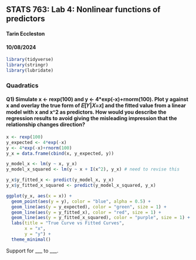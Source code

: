 ## STATS 763: Lab 4: Nonlinear functions of predictors
#### Tarin Eccleston
#### 10/08/2024

```r
library(tidyverse)
library(stringr)
library(lubridate)
```

### Quadratics
#### Q1) Simulate x <- rexp(100) and y <- 4*exp(-x)+rnorm(100). Plot y against x and overlay the true form of 𝐸[𝑌|𝑋=𝑥] and the fitted value from a linear model with x and x^2 as predictors. How would you describe the regression results to avoid giving the misleading impression that the relationship changes direction?

```r
x <- rexp(100)
y_expected <- 4*exp(-x)
y <- 4*exp(-x)+rnorm(100)
y_x = data.frame(cbind(x, y_expected, y))

y_model_x <- lm(y ~ x, y_x)
y_model_x_squared <- lm(y ~ x + I(x^2), y_x) # need to revise this

y_x$y_fitted_x <- predict(y_model_x, y_x)
y_x$y_fitted_x_squared <- predict(y_model_x_squared, y_x)
```

```r
ggplot(y_x, aes(x = x)) +
  geom_point(aes(y = y), color = "blue", alpha = 0.5) +
  geom_line(aes(y = y_expected), color = "green", size = 1) +
  geom_line(aes(y = y_fitted_x), color = "red", size = 1) +          
  geom_line(aes(y = y_fitted_x_squared), color = "purple", size = 1) + 
  labs(title = "True Curve vs Fitted Curves",
       x = "x",
       y = "y") +
  theme_minimal()
```


Support for ___ to ___. 
